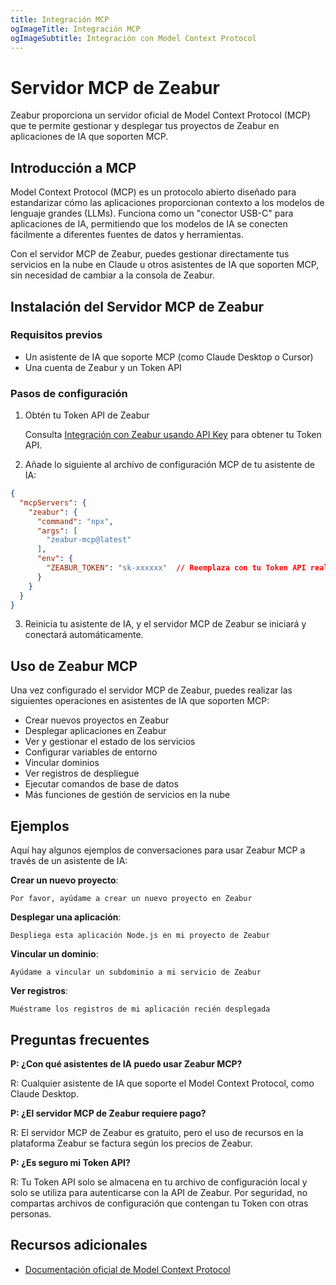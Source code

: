 ```yaml
---
title: Integración MCP
ogImageTitle: Integración MCP
ogImageSubtitle: Integración con Model Context Protocol
---
```


# Servidor MCP de Zeabur

Zeabur proporciona un servidor oficial de Model Context Protocol (MCP) que te permite gestionar y desplegar tus proyectos de Zeabur en aplicaciones de IA que soporten MCP.

## Introducción a MCP

Model Context Protocol (MCP) es un protocolo abierto diseñado para estandarizar cómo las aplicaciones proporcionan contexto a los modelos de lenguaje grandes (LLMs). Funciona como un "conector USB-C" para aplicaciones de IA, permitiendo que los modelos de IA se conecten fácilmente a diferentes fuentes de datos y herramientas.

Con el servidor MCP de Zeabur, puedes gestionar directamente tus servicios en la nube en Claude u otros asistentes de IA que soporten MCP, sin necesidad de cambiar a la consola de Zeabur.

## Instalación del Servidor MCP de Zeabur

### Requisitos previos

- Un asistente de IA que soporte MCP (como Claude Desktop o Cursor)
- Una cuenta de Zeabur y un Token API

### Pasos de configuración

1. Obtén tu Token API de Zeabur

   Consulta [Integración con Zeabur usando API Key](./developer/use-api-key) para obtener tu Token API.

2. Añade lo siguiente al archivo de configuración MCP de tu asistente de IA:

```json
{
  "mcpServers": {
    "zeabur": {
      "command": "npx",
      "args": [
        "zeabur-mcp@latest"
      ],
      "env": {
        "ZEABUR_TOKEN": "sk-xxxxxx"  // Reemplaza con tu Token API real
      }
    }
  }
}
```

3. Reinicia tu asistente de IA, y el servidor MCP de Zeabur se iniciará y conectará automáticamente.

## Uso de Zeabur MCP

Una vez configurado el servidor MCP de Zeabur, puedes realizar las siguientes operaciones en asistentes de IA que soporten MCP:

- Crear nuevos proyectos en Zeabur
- Desplegar aplicaciones en Zeabur
- Ver y gestionar el estado de los servicios
- Configurar variables de entorno
- Vincular dominios
- Ver registros de despliegue
- Ejecutar comandos de base de datos
- Más funciones de gestión de servicios en la nube

## Ejemplos

Aquí hay algunos ejemplos de conversaciones para usar Zeabur MCP a través de un asistente de IA:

**Crear un nuevo proyecto**:
```
Por favor, ayúdame a crear un nuevo proyecto en Zeabur
```

**Desplegar una aplicación**:
```
Despliega esta aplicación Node.js en mi proyecto de Zeabur
```

**Vincular un dominio**:
```
Ayúdame a vincular un subdominio a mi servicio de Zeabur
```

**Ver registros**:
```
Muéstrame los registros de mi aplicación recién desplegada
```

## Preguntas frecuentes

**P: ¿Con qué asistentes de IA puedo usar Zeabur MCP?**

R: Cualquier asistente de IA que soporte el Model Context Protocol, como Claude Desktop.

**P: ¿El servidor MCP de Zeabur requiere pago?**

R: El servidor MCP de Zeabur es gratuito, pero el uso de recursos en la plataforma Zeabur se factura según los precios de Zeabur.

**P: ¿Es seguro mi Token API?**

R: Tu Token API solo se almacena en tu archivo de configuración local y solo se utiliza para autenticarse con la API de Zeabur. Por seguridad, no compartas archivos de configuración que contengan tu Token con otras personas.

## Recursos adicionales

- [Documentación oficial de Model Context Protocol](https://modelcontextprotocol.io/) 